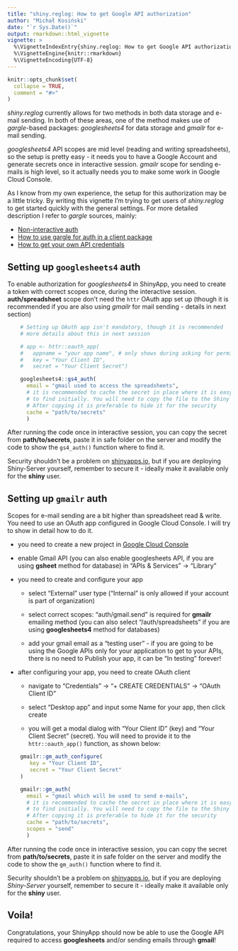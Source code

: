 ```yaml
---
title: "shiny.reglog: How to get Google API authorization"
author: "Michał Kosiński"
date: "`r Sys.Date()`"
output: rmarkdown::html_vignette
vignette: >
  %\VignetteIndexEntry{shiny.reglog: How to get Google API authorization}
  %\VignetteEngine{knitr::rmarkdown}
  %\VignetteEncoding{UTF-8}
---
```


```r
knitr::opts_chunk$set(
  collapse = TRUE,
  comment = "#>"
)
```

*shiny.reglog* currently allows for two methods in both data storage and e-mail sending. In both of these areas, one of the method makes use of *gargle*-based packages: *googlesheets4* for data storage and *gmailr* for e-mail sending.

*googlesheets4* API scopes are mid level (reading and writing spreadsheets), so the setup is pretty easy - it needs you to have a Google Account and generate secrets once in interactive session. *gmailr* scope for sending e-mails is high level, so it actually needs you to make some work in Google Cloud Console.

As I know from my own experience, the setup for this authorization may be a little tricky. By writing this vignette I'm trying to get users of *shiny.reglog* to get started quickly with the general settings. For more detailed description I refer to *gargle* sources, mainly:

-   [Non-interactive auth](https://gargle.r-lib.org/articles/non-interactive-auth.html){target="_blank"}
-   [How to use gargle for auth in a client package](https://gargle.r-lib.org/articles/gargle-auth-in-client-package.html#oauth-app){target="_blank"}
-   [How to get your own API credentials](https://gargle.r-lib.org/articles/get-api-credentials.html){target="_blank"}

## Setting up `googlesheets4` auth

To enable authorization for *googlesheets4* in ShinyApp, you need to create a token with correct scopes once, during the interactive session. **auth/spreadsheet** scope don't need the `httr` OAuth app set up (though it is recommended if you are also using *gmailr* for mail sending - details in next section)

```r
    # Setting up OAuth app isn't mandatory, though it is recommended
    # more details about this in next session

    # app <- httr::oauth_app(
    #   appname = "your app name", # only shows during asking for permission in browser 
    #   key = "Your Client ID", 
    #   secret = "Your Client Secret")

    googlesheets4::gs4_auth(
      email = "gmail used to access the spreadsheets",
      # it is recommended to cache the secret in place where it is easy
      # to find initially. You will need to copy the file to the Shiny Server.
      # After copying it is preferable to hide it for the security
      cache = "path/to/secrets"
      )
```

After running the code once in interactive session, you can copy the secret from **path/to/secrets**, paste it in safe folder on the server and modify the code to show the `gs4_auth()` function where to find it.

Security shouldn't be a problem on [shinyapps.io](https://www.shinyapps.io), but if you are deploying Shiny-Server yourself, remember to secure it - ideally make it available only for the **shiny** user.

## Setting up `gmailr` auth

Scopes for e-mail sending are a bit higher than spreadsheet read & write. You need to use an OAuth app configured in Google Cloud Console. I will try to show in detail how to do it.

-   you need to create a new project in [Google Cloud Console](https://console.cloud.google.com/)

-   enable Gmail API (you can also enable googlesheets API, if you are using **gsheet** method for database) in "APIs & Services" -> "Library"

-   you need to create and configure your app

    -   select "External" user type ("Internal" is only allowed if your account is part of organization)

    -   select correct scopes: "auth/gmail.send" is required for **gmailr** emailing method (you can also select "/auth/spreadsheets" if you are using **googlesheets4** method for databases)

    -   add your gmail email as a "testing user" - if you are going to be using the Google APIs only for your application to get to your APIs, there is no need to Publish your app, it can be "In testing" forever!

-   after configuring your app, you need to create OAuth client

    -   navigate to "Credentials" -> "+ CREATE CREDENTIALS" -> "OAuth Client ID"

    -   select "Desktop app" and input some Name for your app, then click create

    -   you will get a modal dialog with "Your Client ID" (key) and "Your Client Secret" (secret). You will need to provide it to the `httr::oauth_app()` function, as shown below:

```r
    gmailr::gm_auth_configure(
       key = "Your Client ID", 
       secret = "Your Client Secret"
    )

    gmailr::gm_auth(
      email = "gmail which will be used to send e-mails",
      # it is recommended to cache the secret in place where it is easy
      # to find initially. You will need to copy the file to the Shiny Server.
      # After copying it is preferable to hide it for the security
      cache = "path/to/secrets",
      scopes = "send"
      )
```

After running the code once in interactive session, you can copy the secret from **path/to/secrets**, paste it in safe folder on the server and modify the code to show the `gm_auth()` function where to find it.

Security shouldn't be a problem on [shinyapps.io](https://www.shinyapps.io), but if you are deploying *Shiny-Server* yourself, remember to secure it - ideally make it available only for the **shiny** user.

## Voila!

Congratulations, your ShinyApp should now be able to use the Google API required to access **googlesheets** and/or sending emails through **gmail**!
